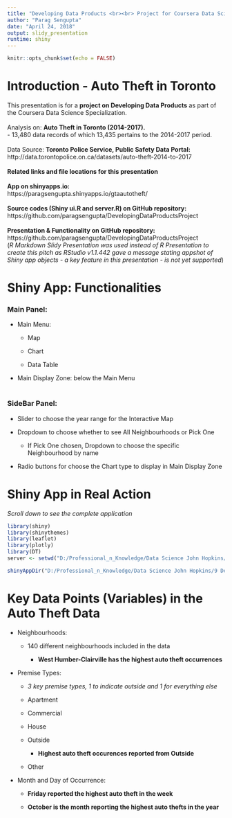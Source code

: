 ---
title: "Developing Data Products <br><br> Project for Coursera Data Science Specialication <br><br> Auto Theft in Toronto"
author: "Parag Sengupta"
date: "April 24, 2018"
output: slidy_presentation
runtime: shiny
---

```{r setup, include=FALSE}
knitr::opts_chunk$set(echo = FALSE)
```

# **Introduction - Auto Theft in Toronto**

This presentation is for a **project on Developing Data Products** as part of the Coursera Data Science Specialization.<br><br>
Analysis on: **Auto Theft in Toronto (2014-2017).**<br>
- 13,480 data records of which 13,435 pertains to the 2014-2017 period.<br><br>
Data Source: **Toronto Police Service, Public Safety Data Portal:** <br>
    http://data.torontopolice.on.ca/datasets/auto-theft-2014-to-2017 <br><br>
**Related links and file locations for this presentation** <br><br>
**App on shinyapps.io:** <br>
    https://paragsengupta.shinyapps.io/gtaautotheft/ <br><br>
**Source codes (Shiny ui.R and server.R) on GitHub repository:**<br>
    https://github.com/paragsengupta/DevelopingDataProductsProject <br><br>
**Presentation & Functionality on GitHub repository:**<br>
    https://github.com/paragsengupta/DevelopingDataProductsProject <br>
    (_R Markdown Slidy Presentation was used instead of R Presentation to create this pitch as RStudio v1.1.442 gave a message stating appshot of Shiny app objects - a key feature in this presentation - is not yet supported_)

# **Shiny App: Functionalities**

### **Main Panel:**

* Main Menu: 

    + Map
        
    + Chart
        
    + Data Table

- Main Display Zone: below the Main Menu<br><br>

### **SideBar Panel:**

- Slider to choose the year range for the Interactive Map

- Dropdown to choose whether to see All Neighbourhoods or Pick One

    + If Pick One chosen, Dropdown to choose the specific Neighbourhood by name

- Radio buttons for choose the Chart type to display in Main Display Zone

# **Shiny App in Real Action**
*Scroll down to see the complete application*
```{r, warning=FALSE, message=FALSE, echo=FALSE}
library(shiny)
library(shinythemes)
library(leaflet)
library(plotly)
library(DT)
server <- setwd("D:/Professional_n_Knowledge/Data Science John Hopkins/9 Developing Data Products/CourseProject/GTAAutoTheft")
```

```{r, warning=FALSE, message=FALSE, echo=FALSE}
shinyAppDir("D:/Professional_n_Knowledge/Data Science John Hopkins/9 Developing Data Products/CourseProject/GTAAutoTheft/", options = list(height=550))
```

# **Key Data Points (Variables) in the Auto Theft Data**

- Neighbourhoods: 

    + 140 different neighbourhoods included in the data<br>

        - **West Humber-Clairville has the highest auto theft occurrences**

- Premise Types: 

    + _3 key premise types, 1 to indicate outside and 1 for everything else_<br>

    + Apartment
    
    + Commercial
    
    + House
    
    + Outside
    
        - **Highest auto theft occurences reported from Outside**
    
    + Other
    
- Month and Day of Occurrence:

    + **Friday reported the highest auto theft in the week**
    
    + **October is the month reporting the highest auto thefts in the year**
    
